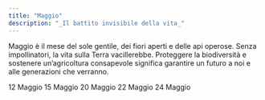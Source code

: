 ```yaml
---
title: "Maggio"
description: "_Il battito invisibile della vita_"
---
```


Maggio è il mese del sole gentile, dei fiori aperti e delle api operose. Senza impollinatori, la vita sulla Terra vacillerebbe. Proteggere la biodiversità e sostenere un’agricoltura consapevole significa garantire un futuro a noi e alle generazioni che verranno.

<CardGroup cols="2">
  <Card title="Giornata internazionale della salute delle piante " icon="leaf" color="#00bef9" horizontal href="/mesi/maggio/salutepiante">
    12 Maggio
  </Card>
  <Card title="Giornata mondiale della luce" icon="lightbulb-on" color="#00bef9" horizontal href="/mesi/maggio/luce">
    15 Maggio
  </Card>
  <Card title="Giornata mondiale delle api" icon="bee" color="#00bef9" horizontal href="/mesi/maggio/api">
    20 Maggio
  </Card>
  <Card title="Giornata mondiale della biodiversità" icon="raccoon" color="#00bef9" horizontal href="/mesi/maggio/biodiversità">
    22 Maggio
  </Card>
  <Card title="Giornata europea dei parchi " icon="tree-large" color="#00bef9" horizontal href="/mesi/maggio/parchi">
    24 Maggio
  </Card>
</CardGroup>